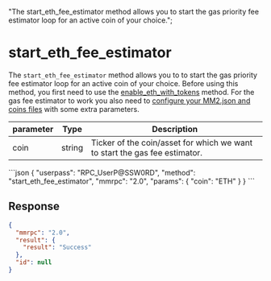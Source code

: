   "The start_eth_fee_estimator method allows you to start the gas priority fee estimator loop for an active coin of your choice.";

# start\_eth\_fee\_estimator

The `start_eth_fee_estimator` method allows you to to start the gas priority fee estimator loop for an active coin of your choice. Before using this method, you first need to use the [enable\_eth\_with\_tokens](/komodo-defi-framework/api/v20/coin_activation/enable_eth_with_tokens/) method. For the gas fee estimator to work you also need to [configure your MM2.json and coins files](/komodo-defi-framework/api/v20/wallet/fee_management/#fee-management-configuration) with some extra parameters.

| parameter | Type   | Description                                                                |
| --------- | ------ | -------------------------------------------------------------------------- |
| coin      | string | Ticker of the coin/asset for which we want to start the gas fee estimator. |

<CodeGroup title="" tag="POST" label="start_eth_fee_estimator" mm2MethodDecorate="true">
  ```json
  {
    "userpass": "RPC_UserP@SSW0RD",
    "method": "start_eth_fee_estimator",
    "mmrpc": "2.0",
    "params": {
      "coin": "ETH"
    }
  }
  ```
</CodeGroup>

## Response

```json
{
  "mmrpc": "2.0",
  "result": {
    "result": "Success"
  },
  "id": null
}
```
